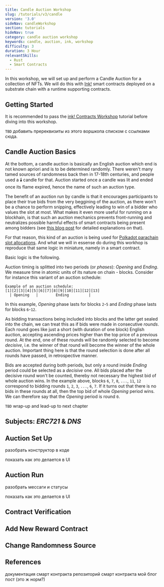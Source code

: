 ```yaml
---
title: Candle Auction Workshop
slug: /tutorials/v3/candle
version: '3.0'
sideNav: candleWorkshop
section: tutorials
hideNav: true
category: candle auction workshop
keywords: candle, auction, ink, workshop
difficulty: 3
duration: 3 Hour
relevantSkills:
  - Rust
  - Smart Contracts
---
```



In this workshop, we will set up and perform a Candle Auction for a collection of NFTs. 
We will do this with [Ink!](https://github.com/paritytech/ink) smart contracts deployed on a substrate chain with a runtime supporting contracts. 

## Getting Started

It is recommended to pass the [ink! Contracts Workshop](/tutorials/v3/ink-workshop/pt1/) tutorial before diving into this workshop.

`TBD` добавить пререквизиты из этого воршкопа списком с ссылками сюда. 


## Candle Auction Basics

At the bottom, a candle auction is basically an English auction which end is not known apriori and is to be determined randomly. There weren't many tamed sources of randomness back then in 17-18th centuries, and people used a 🕯️ candle for that. Auction started once a candle was lit and ended once its flame expired, hence the name of such an auction type.

The benefit of an auction run by candle is that it encourages participants to place their true bids from the very beggining of the auction, as there won't be a chance to perform snipping, effectively leading to win of a bidder who values the slot at most. What makes it even more useful for running on a blockhain, is that such an auction mechanics prevents front-running and neutralizes possible harmful effects of smart contracts being present among bidders (see [this blog post](https://polkadot.network/blog/research-update-the-case-for-candle-auctions/) for detailed explanations on that).

For that reason, this kind of an auction is being used for [Polkadot parachain slot allocations](https://wiki.polkadot.network/docs/learn-auction#mechanics-of-a-candle-auction). And what we will in essense do during this workhop is reproduce that same logic in miniature, namely in a smart contract. 

Basic logic is the following. 

Auction timing is splitted into two periods (or *phases*): _Opening_ and _Ending_.
We measure time in atomic units of its nature on chain - blocks.
Consider for instance this variant of an auction schedule:   

```
Example of an auction schedule:
[1][2][3][4][5][6][7][8][9][10][11][12][13]
  | Opening   |        Ending         |
```

In this example, *Opening* phase lasts for blocks `2`-`5` and *Ending* phase lasts for blocks `6`-`12`.

As bidding transactions being included into blocks and the latter get sealed into the chain, we can treat this as if bids were made in consecutive *rounds*. Each round goes like just a short (with duration of one block) English auction, accepting ascending prices higher than the top price of a previous round. At the end, one of these rounds will be randomly selected to become *decisive*, i.e. the winner of that round will become the winner of the whole auction. Important thing here is that the round selection is done after all rounds have passed, in retrospective manner.

Bids are accepted during both periods, but only a round inside *Ending* period could be selected as a *decisive* one.
All bids placed after the decisive round won't be counted, thereby not necessary the highest bid of whole auction wins. 
In the example above, blocks `6`, `7`, `8`, `...`, `11`, `12` correspond to bidding rounds `1`, `2`, `3`, `...`, `6`, `7`.  If it turns out that there is no bids in these rounds at all, then the top bid of whole *Opening* period wins. We can therefore say that the *Opening* period is round `0`. 

`TBD` wrap-up and lead-up to next chapter 

## Subjects: *ERC721* & *DNS*
## Auction Set Up
разобрать конструктор в коде 

показать как это делается в UI

## Auction Run
разобрать мессаги и статусы

показать как это делается в UI

## Contract Verification


## Add New Reward Contract
## Change Randomness Source

## References
документация смарт контракта 
репозиторий смарт контракта
мой блог пост (это ж норм?)
